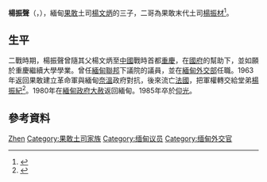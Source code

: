 '''楊振聲'''（{{lang-en|Jimmy Yang Kyein Sein}}，{{bd|1920年||1985年}}），緬甸[[果敢|果敢]]土司[[楊文炳_(果敢)|楊文炳]]的三子，二哥為果敢末代土司[[楊振材|楊振材]]<ref>{{cite book|author=Yang Li|title=The House of Yang, guardians of an unknown frontier|year=1997|isbn=064632859X}}</ref>。

== 生平 ==
二戰時期，楊振聲曾隨其父楊文炳至[[中國|中國]]戰時首都[[重慶|重慶]]，在[[國民政府|國府]]的幫助下，並如願於重慶繼續大學學業。曾任[[緬甸聯邦_(1948–1962)|緬甸聯邦]]下議院的議員，並在[[緬甸外交部|緬甸外交部]]任職。1963年返回果敢建立革命軍與緬甸[[奈溫|奈溫]]政府對抗，後來流亡[[法國|法國]]，把軍權轉交給堂弟[[楊振紀|楊振紀]]<ref name="果敢志">{{cite book|author=魯成旺|title=果敢志|year=2012|publisher=天馬出版|location=香港}}</ref>。1980年在[[緬甸政府|緬甸政府]][[大赦|大赦]]返回緬甸。1985年卒於[[仰光|仰光]]。

== 參考資料 ==
{{Reflist|2}}

{{Authority control}}
{{DEFAULTSORT:Yang杨}}
[[Category:楊姓|Zhen]]
[[Category:果敢土司家族|Category:果敢土司家族]]
[[Category:缅甸议员|Category:缅甸议员]]
[[Category:缅甸外交官|Category:缅甸外交官]]